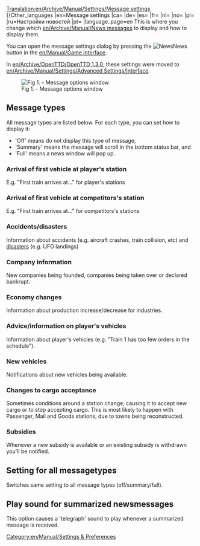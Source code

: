 [[Translation:en/Archive/Manual/Settings/Message settings]]
{{en/Historic|'''The place for configuring message options has been integrated into the [[en/Archive/Manual/Settings/Advanced Settings/Interface]] in OpenTTD 1.3.0 or newer.'''}}
{{Other_languages
|en=Message settings
|ca=
|de=
|es=
|fr=
|nl=
|no=
|pl=
|ru=Настройки новостей
|pt=
|language_page=en
This is where you change which [[en/Archive/Manual/News messages]] to display and how to display them.

You can open the message settings dialog by pressing the [[File:en/Manual/Manual html 2a55c3aa.png|News]]News button in the [[en/Manual/Game interface]].

In [[en/Archive/OpenTTD/OpenTTD 1.3.0]], these settings were moved to [[en/Archive/Manual/Settings/Advanced Settings/Interface]].

[[File:en/Archive/Manual/Settings/Messageoptions.png|center|frame|Fig 1. - Message options window]]


{{en/Feature|-1.2}}

== Message types ==
All message types are listed below. For each type, you can set how to display it:
* 'Off' means do not display this type of message,
* 'Summary' means the message will scroll in the bottom status bar, and
* 'Full' means a news window will pop up.

=== Arrival of first vehicle at player's station ===
E.g. "First train arrives at..." for player's stations

=== Arrival of first vehicle at competitors's station ===
E.g. "First train arrives at..." for competitors's stations

=== Accidents/disasters ===
Information about accidents (e.g. aircraft crashes, train collision, etc) and [[en/Manual/Disasters|disasters]] (e.g. UFO landings)

=== Company information ===
New companies being founded, companies being taken over or declared bankrupt.

=== Economy changes ===
Information about production increase/decrease for industries.

=== Advice/information on player's vehicles ===
Information about player's vehicles (e.g. "Train 1 has too few orders in the schedule").

=== New vehicles ===
Notifications about new vehicles being available.

=== Changes to cargo acceptance ===
Sometimes conditions around a station change, causing it to accept new cargo or to stop accepting cargo. This is most likely to happen with Passenger, Mail and Goods stations, due to towns being reconstructed.

=== Subsidies ===
Whenever a new subsidy is available or an existing subsidy is withdrawn you'll be notified.

== Setting for all messagetypes ==
Switches same setting to all message types (off/summary/full).

== Play sound for summarized newsmessages ==
This option causes a 'telegraph' sound to play whenever a summarized message is received.


[[Category:en/Manual/Settings & Preferences]]